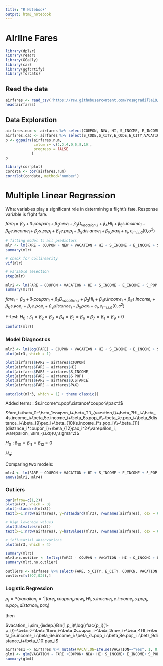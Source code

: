 ```yaml
---
title: "R Notebook"
output: html_notebook
---
```


# Airline Fares

```r
library(dplyr)
library(readr)
library(GGally)
library(car)
library(ggfortify)
library(forcats)
```

## Read the data
```r
airfares <- read_csv('https://raw.githubusercontent.com/rosagradilla19/Airfares/master/Airfares.csv')
head(airfares)
```

## Data Exploration
```r
airfares.num <- airfares %>% select(COUPON, NEW, HI, S_INCOME, E_INCOME, S_POP, E_POP, DISTANCE, PAX, FARE)
airfares.cat <- airfares %>% select(S_CODE,S_CITY,E_CODE,E_CITY,VACATION,SW,SLOT,GATE,)
p <- ggpairs(airfares.num,
             columns= c(1,3,4,6,8,9,10),
             progress = FALSE
            )
p
```


```r
library(corrplot)
cordata <- cor(airfares.num)
corrplot(cordata, method='number')
```

# Multiple Linear Regression

What variables play a significant role in determining a flight's fare. Response variable is flight fare.

$fare_i=\beta_0+\beta_1coupon_i+\beta_2new_i+\beta_3D_{vacation,i}+\beta_4HI_i+\beta_5s.income_i+\beta_6e.income_i+\beta_7s.pop_i+\beta_8e.pop_i+\beta_9distance_i+\beta_{10}pax_i+\varepsilon_i, \varepsilon_i\sim_{i.i.d}(0,\sigma^2)$

```r
# fitting model to all predictors
mlr <- lm(FARE ~ COUPON + NEW + VACATION + HI + S_INCOME + E_INCOME + S_POP + E_POP + DISTANCE + PAX, data=airfares)
summary(mlr)
```

```r
# check for collinearity
vif(mlr)
```

```r
# variable selection
step(mlr)
```

```r
mlr2 <- lm(FARE ~ COUPON + VACATION + HI + S_INCOME + E_INCOME + S_POP + E_POP + DISTANCE + PAX, data=airfares)
summary(mlr2) 
```

$fare_i=\beta_0+\beta_1coupon_i+\beta_2D_{vacation,i}+\beta_3HI_i+\beta_4s.income_i+\beta_5e.income_i+\beta_6s.pop_i+\beta_7e.pop_i+\beta_8distance_i+\beta_{9}pax_i+\varepsilon_i, \varepsilon_i\sim_{i.i.d}(0,\sigma^2)$

F-test: $H_0: \beta_1=\beta_2=\beta_3=\beta_4=\beta_5=\beta_6=\beta_7=\beta_8=\beta_9=0$

```r
confint(mlr2)
```

### Model Diagnostics

```r
mlr3 <- lm(log(FARE) ~ COUPON + VACATION + HI + S_INCOME + E_INCOME + S_POP + E_POP + DISTANCE + PAX + S_INCOME:S_POP + DISTANCE:COUPON + I(PAX^2), data=airfares)
plot(mlr3, which = 1)
```

```r
plot(airfares$FARE ~ airfares$COUPON)
plot(airfares$FARE ~ airfares$HI)
plot(airfares$FARE ~ airfares$S_INCOME)
plot(airfares$FARE ~ airfares$S_POP)
plot(airfares$FARE ~ airfares$DISTANCE)
plot(airfares$FARE ~ airfares$PAX)
```


```r
autoplot(mlr3, which = 1) + theme_classic()
```


Added terms :
$s.income*s.pop\\distance*coupon\\pax^2$

$fare_i=\beta_0+\beta_1coupon_i+\beta_2D_{vacation,i}+\beta_3HI_i+\beta_4s.income_i+\beta_5e.income_i+\beta_6s.pop_i\\+\beta_7e.pop_i+\beta_8distance_i+\beta_{9}pax_i+\beta_{10}(s.income_i*s.pop_i)\\+\beta_{11}(distance_i*coupon_i)+\beta_{12}pax_i^2+\varepsilon_i, \varepsilon_i\sim_{i.i.d}(0,\sigma^2)$

$H_0: \beta_{10}=\beta_{11}=\beta_{12}=0$

$H_a:$

Comparing two models:
```r
mlr4 <- lm(FARE ~ COUPON + VACATION + HI + S_INCOME + E_INCOME + S_POP + E_POP + DISTANCE + PAX + S_INCOME:S_POP + DISTANCE:COUPON + I(PAX^2), data=airfares)
anova(mlr2, mlr4)
```


### Outliers

```r
par(mfrow=c(1,2))
plot(mlr3, which = 3)
plot(rstandard(mlr3))
text(x=1:nrow(airfares), y=rstandard(mlr3), rownames(airfares), cex = 0.6, pos=4, col = "blue")
```

```r
# high leverage values 
plot(hatvalues(mlr3))
text(x=1:nrow(airfares), y=hatvalues(mlr3), rownames(airfares), cex = 0.6, pos=4, col = "blue")
```

```r
# influential observations
plot(mlr3, which = 4)
```

```r
summary(mlr3)
mlr3.no.outlier <- lm(log(FARE) ~ COUPON + VACATION + HI + S_INCOME + E_INCOME + S_POP + E_POP + DISTANCE + PAX + S_INCOME:S_POP + DISTANCE:COUPON + I(PAX^2), data=airfares, subset=-c(497, 526))
summary(mlr3.no.outlier)
```

```r
outliers <- airfares %>% select(FARE, S_CITY, E_CITY, COUPON, VACATION, S_INCOME, E_INCOME, DISTANCE, PAX)
outliers[c(497,526),]
```

### Logistic Regression

$p_i=P(vacation_i=1 | fare_i, coupon_i,new_i,HI_i, s.income_i, e.income_i, s.pop_i, e.pop_i, distance_i, pax_i)$

then

$vacation_i \sim_{indep.}Bin(1,p_i)\\log(\frac{p_i}{1-p_i})=\beta_0+\beta_1fare_i+\beta_2coupon_i+\beta_3new_i+\beta_4HI_i+\beta_5s.income_i+\beta_6e.income_i+\beta_7s.pop_i+\beta_8e.pop_i+\beta_9distance_i+\beta_{10}pax_i$

```r
airfares1 <- airfares %>% mutate(VACATION=ifelse(VACATION=="Yes", 1, 0))
glm1 <- glm(VACATION ~ FARE +COUPON+ NEW+ HI+ S_INCOME+ E_INCOME+ S_POP+ E_POP+ DISTANCE+ PAX, family = binomial, maxit=100, data=airfares1)
summary(glm1)
```





